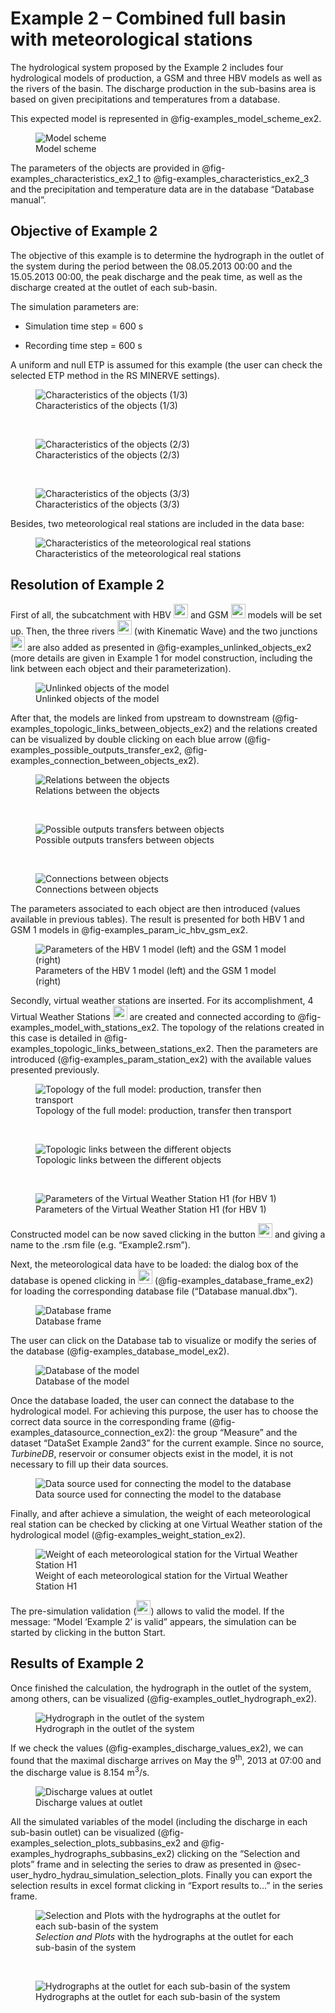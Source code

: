 #  Example 2 -- Combined full basin with meteorological stations {#sec-examples_ex2}

The hydrological system proposed by the Example 2 includes four
hydrological models of production, a GSM and three HBV models as well as
the rivers of the basin. The discharge production in the sub-basins area
is based on given precipitations and temperatures from a database.

This expected model is represented in @fig-examples_model_scheme_ex2.

![Model scheme](figures/fig-examples_model_scheme_ex2.png){#fig-examples_model_scheme_ex2}

The parameters of the objects are provided in @fig-examples_characteristics_ex2_1
to @fig-examples_characteristics_ex2_3 and the
precipitation and temperature data are in the database "Database
manual".

## Objective of Example 2

The objective of this example is to determine the hydrograph in the
outlet of the system during the period between the 08.05.2013 00:00 and
the 15.05.2013 00:00, the peak discharge and the peak time, as well as
the discharge created at the outlet of each sub-basin.

The simulation parameters are:

-   Simulation time step = 600 s

-   Recording time step = 600 s

A uniform and null ETP is assumed for this example (the user can check
the selected ETP method in the RS MINERVE settings).

![Characteristics of the objects (1/3)](figures/fig-examples_characteristics_ex2_1.png){#fig-examples_characteristics_ex2_1}

\ 

![Characteristics of the objects (2/3)](figures/fig-examples_characteristics_ex2_2.png){#fig-examples_characteristics_ex2_2}

\ 

![Characteristics of the objects (3/3)](figures/fig-examples_characteristics_ex2_3.png){#fig-examples_characteristics_ex2_3}

Besides, two meteorological real stations are included in the data base:

![Characteristics of the meteorological real stations](figures/fig-examples_characteristics_meteo_ex2.png){#fig-examples_characteristics_meteo_ex2}


## Resolution of Example 2

First of all, the subcatchment with HBV
![](figures/fig-icon_object_hbv.png){height="0.24in"} and GSM
![](figures/fig-icon_object_gsm.png){height="0.24in"} models will 
be set up. Then, the three rivers ![](figures/fig-icon_object_kinem.png){height="0.24in"} 
(with Kinematic Wave) and the two junctions
![](figures/fig-icon_object_junction.png){height="0.24in"} are also added as presented in @fig-examples_unlinked_objects_ex2
(more details are given in Example 1 for model construction, including
the link between each object and their parameterization).

![Unlinked objects of the model](figures/fig-examples_unlinked_objects_ex2.png){#fig-examples_unlinked_objects_ex2}

After that, the models are linked from upstream to downstream (@fig-examples_topologic_links_between_objects_ex2)
and the relations created can be visualized by double clicking on each blue
arrow (@fig-examples_possible_outputs_transfer_ex2,
@fig-examples_connection_between_objects_ex2).

![Relations between the objects](figures/fig-examples_topologic_links_between_objects_ex2.png){#fig-examples_topologic_links_between_objects_ex2}

\ 

![Possible outputs transfers between objects](figures/fig-examples_possible_outputs_transfer_ex2.png){#fig-examples_possible_outputs_transfer_ex2}

\  

![Connections between objects](figures/fig-examples_connection_between_objects_ex2.png){#fig-examples_connection_between_objects_ex2}

The parameters associated to each object are then introduced (values
available in previous tables). The result is presented for both HBV 1
and GSM 1 models in @fig-examples_param_ic_hbv_gsm_ex2.

![Parameters of the HBV 1 model (left) and the GSM 1 model (right)](figures/fig-examples_param_ic_hbv_gsm_ex2.png){#fig-examples_param_ic_hbv_gsm_ex2}

Secondly, virtual weather stations are inserted. For its accomplishment,
4 Virtual Weather Stations ![](figures/fig-icon_object_station.png){height="0.24in"}
are created and connected according to @fig-examples_model_with_stations_ex2. 
The topology of the relations created in this case is detailed in 
@fig-examples_topologic_links_between_stations_ex2. Then the parameters are introduced 
(@fig-examples_param_station_ex2) with the available values presented previously.

![Topology of the full model: production, transfer then transport](figures/fig-examples_model_with_stations_ex2.png){#fig-examples_model_with_stations_ex2}

\ 

![Topologic links between the different objects](figures/fig-examples_topologic_links_between_stations_ex2.png){#fig-examples_topologic_links_between_stations_ex2}

\ 

![Parameters of the Virtual Weather Station H1 (for HBV 1)](figures/fig-examples_param_station_ex2.png){#fig-examples_param_station_ex2}

Constructed model can be now saved clicking in the button
![](figures/fig-icon_save_button.png){height="0.24in"} and giving a name to the .rsm file (e.g.
"Example2.rsm").

Next, the meteorological data have to be loaded: the dialog box of the
database is opened clicking in ![](figures/fig-icon_database_open.png){height="0.24in"} 
(@fig-examples_database_frame_ex2) for loading the
corresponding database file ("Database manual.dbx").

![Database frame](figures/fig-examples_database_frame_ex2.png){#fig-examples_database_frame_ex2}

The user can click on the Database tab to visualize or modify the series
of the database (@fig-examples_database_model_ex2).

![Database of the model](figures/fig-examples_database_model_ex2.png){#fig-examples_database_model_ex2}

Once the database loaded, the user can connect the database to the
hydrological model. For achieving this purpose, the user has to choose
the correct data source in the corresponding frame (@fig-examples_datasource_connection_ex2): the
group "Measure" and the dataset "DataSet Example 2and3" for the current
example. Since no source, *TurbineDB*, reservoir or consumer objects
exist in the model, it is not necessary to fill up their data sources.

![Data source used for connecting the model to the database](figures/fig-examples_datasource_connection_ex2.png){#fig-examples_datasource_connection_ex2}

Finally, and after achieve a simulation, the weight of each
meteorological real station can be checked by clicking at one Virtual
Weather station of the hydrological model (@fig-examples_weight_station_ex2).

![Weight of each meteorological station for the Virtual Weather Station H1](figures/fig-examples_weight_station_ex2.png){#fig-examples_weight_station_ex2}

The pre-simulation validation
(![](figures/fig-icon_validation.png){height="0.24in"}) allows to valid the model. If the
message: "Model 'Example 2' is valid" appears, the simulation can be
started by clicking in the button Start.

## Results of Example 2

Once finished the calculation, the hydrograph in the outlet of the
system, among others, can be visualized (@fig-examples_outlet_hydrograph_ex2).

![Hydrograph in the outlet of the system](figures/fig-examples_outlet_hydrograph_ex2.png){#fig-examples_outlet_hydrograph_ex2}

If we check the values (@fig-examples_discharge_values_ex2), we can found that the maximal
discharge arrives on May the 9^th^, 2013 at 07:00 and the discharge
value is 8.154 m^3^/s.

![Discharge values at outlet](figures/fig-examples_discharge_values_ex2.png){#fig-examples_discharge_values_ex2}

All the simulated variables of the model (including the discharge in
each sub-basin outlet) can be visualized (@fig-examples_selection_plots_subbasins_ex2
and @fig-examples_hydrographs_subbasins_ex2)
clicking on the "Selection and plots" frame and in selecting the series
to draw as presented in @sec-user_hydro_hydrau_simulation_selection_plots. Finally you can export the
selection results in excel format clicking in "Export results to..." in
the series frame.

![*Selection and Plots* with the hydrographs at the outlet for each sub-basin of the system](figures/fig-examples_selection_plots_subbasins_ex2.png){#fig-examples_selection_plots_subbasins_ex2}

\ 

![Hydrographs at the outlet for each sub-basin of the system](figures/fig-examples_hydrographs_subbasins_ex2.png){#fig-examples_hydrographs_subbasins_ex2}
